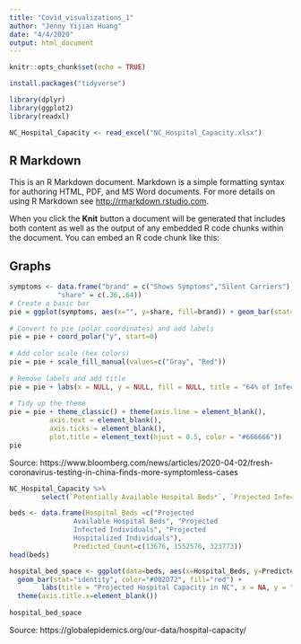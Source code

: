 ```yaml
---
title: "Covid_visualizations_1"
author: "Jenny Yijian Huang"
date: "4/4/2020"
output: html_document
---
```


```r
knitr::opts_chunk$set(echo = TRUE)
```


```r
install.packages("tidyverse")
```

```r
library(dplyr)
library(ggplot2)
library(readxl)
```

```r
NC_Hospital_Capacity <- read_excel("NC_Hospital_Capacity.xlsx")
```

## R Markdown

This is an R Markdown document. Markdown is a simple formatting syntax for authoring HTML, PDF, and MS Word documents. For more details on using R Markdown see <http://rmarkdown.rstudio.com>.

When you click the **Knit** button a document will be generated that includes both content as well as the output of any embedded R code chunks within the document. You can embed an R code chunk like this:



## Graphs

```r
symptoms <- data.frame("brand" = c("Shows Symptoms","Silent Carriers"),
            "share" = c(.36,.64))
# Create a basic bar
pie = ggplot(symptoms, aes(x="", y=share, fill=brand)) + geom_bar(stat="identity", width=1)
 
# Convert to pie (polar coordinates) and add labels
pie = pie + coord_polar("y", start=0)
 
# Add color scale (hex colors)
pie = pie + scale_fill_manual(values=c("Gray", "Red"))
 
# Remove labels and add title
pie = pie + labs(x = NULL, y = NULL, fill = NULL, title = "64% of Infected People Are Asymptomatic", caption = "Coronavirus testing in China finds more symptom free cases")
 
# Tidy up the theme
pie = pie + theme_classic() + theme(axis.line = element_blank(),
          axis.text = element_blank(),
          axis.ticks = element_blank(),
          plot.title = element_text(hjust = 0.5, color = "#666666"))
pie
```
Source: https://www.bloomberg.com/news/articles/2020-04-02/fresh-coronavirus-testing-in-china-finds-more-symptomless-cases

```r
NC_Hospital_Capacity %>% 
        select(`Potentially Available Hospital Beds*`, `Projected Infected Individuals`, `Proejcted Hospitalized Individuals`) 
```

```r
beds <- data.frame(Hospital_Beds =c("Projected 
                Available Hospital Beds", "Projected 
                Infected Individuals", "Projected 
                Hospitalized Individuals"),
                Predicted_Count=c(13676, 1552576, 323773))
head(beds)
```

```r
hospital_bed_space <- ggplot(data=beds, aes(x=Hospital_Beds, y=Predicted_Count)) +
  geom_bar(stat="identity", color="#002D72", fill="red") +
        labs(title = "Projected Hospital Capacity in NC", x = NA, y = "Predicted count") +
  theme(axis.title.x=element_blank())
        
hospital_bed_space
```

Source: https://globalepidemics.org/our-data/hospital-capacity/
